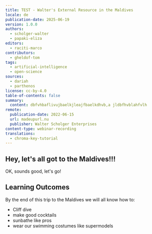 ```yaml
---
title: TEST - Walter's External Resource in the Maldives
locale: de
publication-date: 2025-06-19
version: 1.0.0
authors:
  - scholger-walter
  - papaki-eliza
editors:
  - raciti-marco
contributors:
  - gheldof-tom
tags:
  - artificial-intelligence
  - open-science
sources:
  - dariah
  - parthenos
license: cc-by-4.0
table-of-contents: false
summary:
  content: dbfvhbaflivujbaelkjleajfbaelkdhvb,a jldbfhvblahfvlh
remote:
  publication-date: 2022-06-15
  url: madeupurl.nu
  publisher: Walter Scholger Enterprises
content-type: webinar-recording
translations:
  - chroma-key-tutorial
---
```

## Hey, let's all got to the Maldives!!!



OK, sounds good, let's go!



## Learning Outcomes

By the end of this trip to the Maldives we will all know how to:

* Cliff dive
* make good cocktails
* sunbathe like pros
* wear our swimming costumes like supermodels



<ExternalResource title="Walter's Magical Trip to the Maldives" subtitle="Click here to go to resource" url="https://www.dariah.eu" />
